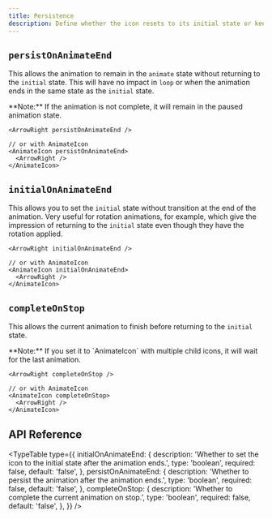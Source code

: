 ```yaml
---
title: Persistence
description: Define whether the icon resets to its initial state or keeps the animation.
---
```


## `persistOnAnimateEnd`

This allows the animation to remain in the `animate` state without returning to the `initial` state. This will have no impact in `loop` or when the animation ends in the same state as the `initial` state.

<Callout type="info">
  **Note:** If the animation is not complete, it will remain in the paused
  animation state.
</Callout>

```tsx
<ArrowRight persistOnAnimateEnd />

// or with AnimateIcon
<AnimateIcon persistOnAnimateEnd>
  <ArrowRight />
</AnimateIcon>
```

## `initialOnAnimateEnd`

This allows you to set the `initial` state without transition at the end of the animation. Very useful for rotation animations, for example, which give the impression of returning to the `initial` state even though they have the rotation applied.

```tsx
<ArrowRight initialOnAnimateEnd />

// or with AnimateIcon
<AnimateIcon initialOnAnimateEnd>
  <ArrowRight />
</AnimateIcon>
```

## `completeOnStop`

This allows the current animation to finish before returning to the `initial` state.

<Callout type="info">
  **Note:** If you set it to `AnimateIcon` with multiple child icons, it will
  wait for the last animation.
</Callout>

```tsx
<ArrowRight completeOnStop />

// or with AnimateIcon
<AnimateIcon completeOnStop>
  <ArrowRight />
</AnimateIcon>
```

## API Reference

<TypeTable
  type={{
    initialOnAnimateEnd: {
      description:
        'Whether to set the icon to the initial state after the animation ends.',
      type: 'boolean',
      required: false,
      default: 'false',
    },
    persistOnAnimateEnd: {
      description: 'Whether to persist the animation after the animation ends.',
      type: 'boolean',
      required: false,
      default: 'false',
    },
    completeOnStop: {
      description: 'Whether to complete the current animation on stop.',
      type: 'boolean',
      required: false,
      default: 'false',
    },
  }}
/>

